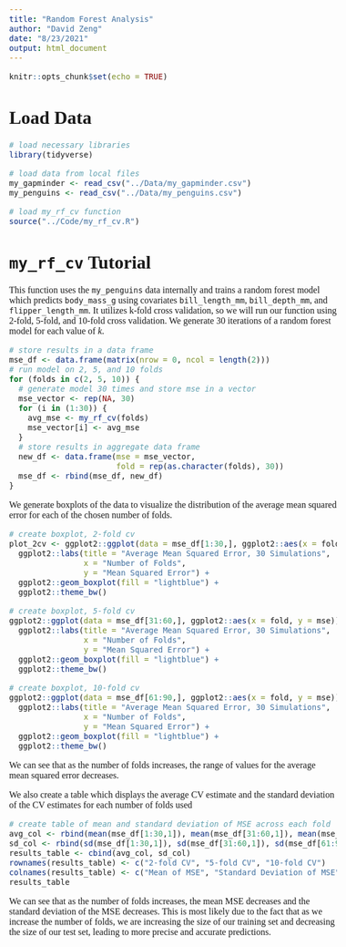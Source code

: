 ```yaml
---
title: "Random Forest Analysis"
author: "David Zeng"
date: "8/23/2021"
output: html_document
---
```


<!--- Begin styling code. --->
<style type="text/css">
/* Whole document: */
body{
  font-family: "Palatino Linotype", "Book Antiqua", Palatino, serif;
  font-size: 12pt;
}
h1.title {
  font-size: 38px;
  text-align: center;
}
h4.author {
  font-size: 18px;
  text-align: center;
}
h4.date {
  font-size: 18px;
  text-align: center;
}
</style>
<!--- End styling code. --->

```r
knitr::opts_chunk$set(echo = TRUE)
```

# Load Data

```r
# load necessary libraries
library(tidyverse)
```

```r
# load data from local files
my_gapminder <- read_csv("../Data/my_gapminder.csv")
my_penguins <- read_csv("../Data/my_penguins.csv")
```

```r
# load my_rf_cv function
source("../Code/my_rf_cv.R")
```

# ```my_rf_cv``` Tutorial

This function uses the ```my_penguins``` data internally and trains a random 
forest model which predicts ```body_mass_g``` using covariates ```bill_length_mm```, 
```bill_depth_mm```, and ```flipper_length_mm```. It utilizes k-fold cross validation,
so we will run our function using 2-fold, 5-fold, and 10-fold cross validation. 
We generate 30 iterations of a random forest model for each value of $k$.

```r
# store results in a data frame
mse_df <- data.frame(matrix(nrow = 0, ncol = length(2))) 
# run model on 2, 5, and 10 folds
for (folds in c(2, 5, 10)) {
  # generate model 30 times and store mse in a vector
  mse_vector <- rep(NA, 30)
  for (i in (1:30)) {
    avg_mse <- my_rf_cv(folds)
    mse_vector[i] <- avg_mse
  }
  # store results in aggregate data frame
  new_df <- data.frame(mse = mse_vector, 
                       fold = rep(as.character(folds), 30))
  mse_df <- rbind(mse_df, new_df)
}
```

We generate boxplots of the data to visualize the distribution of the average
mean squared error for each of the chosen number of folds. 

```r
# create boxplot, 2-fold cv
plot_2cv <- ggplot2::ggplot(data = mse_df[1:30,], ggplot2::aes(x = fold, y = mse)) +
  ggplot2::labs(title = "Average Mean Squared Error, 30 Simulations", 
                x = "Number of Folds",
                y = "Mean Squared Error") +
  ggplot2::geom_boxplot(fill = "lightblue") +
  ggplot2::theme_bw() 

# create boxplot, 5-fold cv
ggplot2::ggplot(data = mse_df[31:60,], ggplot2::aes(x = fold, y = mse)) +
  ggplot2::labs(title = "Average Mean Squared Error, 30 Simulations", 
                x = "Number of Folds",
                y = "Mean Squared Error") +
  ggplot2::geom_boxplot(fill = "lightblue") +
  ggplot2::theme_bw() 

# create boxplot, 10-fold cv
ggplot2::ggplot(data = mse_df[61:90,], ggplot2::aes(x = fold, y = mse)) +
  ggplot2::labs(title = "Average Mean Squared Error, 30 Simulations", 
                x = "Number of Folds",
                y = "Mean Squared Error") +
  ggplot2::geom_boxplot(fill = "lightblue") +
  ggplot2::theme_bw() 

```

We can see that as the number of folds increases, the range of values for the 
average mean squared error decreases.

We also create a table which displays the average CV estimate and the standard 
deviation of the CV estimates for each number of folds used

```r
# create table of mean and standard deviation of MSE across each fold
avg_col <- rbind(mean(mse_df[1:30,1]), mean(mse_df[31:60,1]), mean(mse_df[61:90,1]))
sd_col <- rbind(sd(mse_df[1:30,1]), sd(mse_df[31:60,1]), sd(mse_df[61:90,1]))
results_table <- cbind(avg_col, sd_col)
rownames(results_table) <- c("2-fold CV", "5-fold CV", "10-fold CV")
colnames(results_table) <- c("Mean of MSE", "Standard Deviation of MSE")
results_table
```

We can see that as the number of folds increases, the mean MSE decreases
and the standard deviation of the MSE decreases. This is most likely due to the 
fact that as we increase the number of folds, we are increasing the size of our
training set and decreasing the size of our test set, leading to more precise 
and accurate predictions. 
